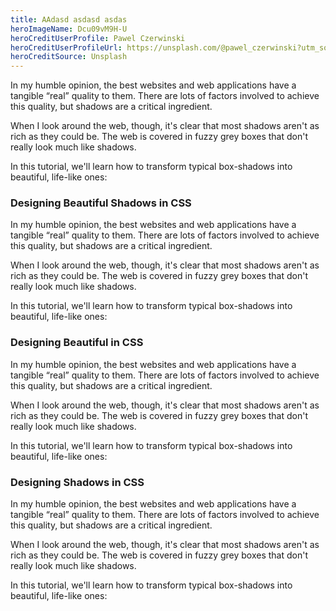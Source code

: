 ```yaml
---
title: AAdasd asdasd asdas
heroImageName: Dcu09vM9H-U
heroCreditUserProfile: Pawel Czerwinski
heroCreditUserProfileUrl: https://unsplash.com/@pawel_czerwinski?utm_source=unsplash&utm_medium=referral&utm_content=creditCopyText
heroCreditSource: Unsplash
---
```


In my humble opinion, the best websites and web applications have a tangible “real” quality to them. There are lots of factors involved to achieve this quality, but shadows are a critical ingredient.

When I look around the web, though, it's clear that most shadows aren't as rich as they could be. The web is covered in fuzzy grey boxes that don't really look much like shadows.

In this tutorial, we'll learn how to transform typical box-shadows into beautiful, life-like ones:

### Designing Beautiful Shadows in CSS

In my humble opinion, the best websites and web applications have a tangible “real” quality to them. There are lots of factors involved to achieve this quality, but shadows are a critical ingredient.

When I look around the web, though, it's clear that most shadows aren't as rich as they could be. The web is covered in fuzzy grey boxes that don't really look much like shadows.

In this tutorial, we'll learn how to transform typical box-shadows into beautiful, life-like ones:

### Designing Beautiful in CSS

In my humble opinion, the best websites and web applications have a tangible “real” quality to them. There are lots of factors involved to achieve this quality, but shadows are a critical ingredient.

When I look around the web, though, it's clear that most shadows aren't as rich as they could be. The web is covered in fuzzy grey boxes that don't really look much like shadows.

In this tutorial, we'll learn how to transform typical box-shadows into beautiful, life-like ones:

### Designing Shadows in CSS

In my humble opinion, the best websites and web applications have a tangible “real” quality to them. There are lots of factors involved to achieve this quality, but shadows are a critical ingredient.

When I look around the web, though, it's clear that most shadows aren't as rich as they could be. The web is covered in fuzzy grey boxes that don't really look much like shadows.

In this tutorial, we'll learn how to transform typical box-shadows into beautiful, life-like ones:
